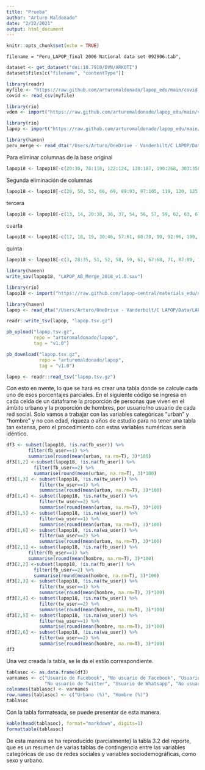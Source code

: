 ```yaml
---
title: "Prueba"
author: "Arturo Maldonado"
date: "2/22/2021"
output: html_document
---
```


```r
knitr::opts_chunk$set(echo = TRUE)
```

    filename = "Peru_LAPOP_final 2006 National data set 092906.tab",
```r
dataset <- get_dataset("doi:10.7910/DVN/ARKOTI")
dataset$files[c("filename", "contentType")]
```


```r
library(readr)
myfile <- "https://raw.github.com/arturomaldonado/lapop_edu/main/covid.csv"
covid <- read_csv(myfile)

```

```r
library(rio)
vdem <- import("https://raw.github.com/arturomaldonado/lapop_edu/main/vdem.xlsx")
```

```r
library(rio)
lapop <- import("https://raw.github.com/arturomaldonado/lapop_edu/main/Peru_LAPOP16.sav")
```





```r
library(haven)
peru_merge <- read_dta("/Users/Arturo/OneDrive - Vanderbilt/C LAPOP/Data/Peru LAPOP merge 2006-2019 (v1.0).dta")

```

Para eliminar columnas de la base original
```r
lapop18 <- lapop18[-c(20:30, 78:118, 122:124, 130:187, 190:268, 303:358, 416:421, 449:451, 467:471, 476:478, 482:511, 516:524, 535:543, 562:593, 595:628, 651:657, 681:692, 737:742)]
```

Segunda eliminación de columnas
```r
lapop18 <- lapop18[-c(28, 50, 53, 66, 69, 89:93, 97:105, 119, 120, 125:137, 156, 170:187, 207:209, 221:230, 240:247, 252:272, 289:295, 313, 317, 319, 321, 323, 376:378)]
```

tercera
```r
lapop18 <- lapop18[-c(13, 14, 20:30, 36, 37, 54, 56, 57, 59, 62, 63, 67:69, 72:77, 87:93, 105, 109, 118:126, 138, 141, 148:150, 154:161, 164, 170:174, 176, 177, 181, 183, 193, 213, 218, 231, 238, 240, 241, 246, 249:261, 263:268)]
```

cuarta
```r
lapop18 <- lapop18[-c(17, 18, 19, 30:46, 57:61, 68:78, 90, 92:96, 100, 103, 104, 114, 115, 121, 135:140, 145, 159:161, 164:172)]
```

quinta
```r
lapop18 <- lapop18[-c(3, 28:35, 51, 52, 58, 59, 61, 67:68, 71, 87:89, 105)]
```

```r
library(haven)
write_sav(lapop18, "LAPOP_AB_Merge_2018_v1.0.sav")
```

```r
library(rio)
lapop18 <- import("https://raw.github.com/lapop-central/materials_edu/main/LAPOP_AB_Merge_2018_v1.0.sav")
```



```r
library(haven)
lapop <- read_dta("/Users/Arturo/OneDrive - Vanderbilt/C LAPOP/Data/LAPOP_Merge_2004_2018.dta")
```

```r
readr::write_tsv(lapop, "lapop.tsv.gz")
```


```r
pb_upload("lapop.tsv.gz",
          repo = "arturomaldonado/lapop",
          tag = "v1.0")
```

```r
pb_download("lapop.tsv.gz",
            repo = "arturomaldonado/lapop",
            tag = "v1.0")
```

```r
lapop <- readr::read_tsv("lapop.tsv.gz")
```


Con esto en mente, lo que se hará es crear una tabla donde se calcule cada uno de esos porcentajes parciales. En el siguiente código se ingresa en cada celda de un dataframe la proporción de personas que viven en el ámbito urbano y la proporción de hombres, por usuario/no usuario de cada red social.
Solo vamos a trabajar con las variables categóricas "urban" y "hombre" y no con edad, riqueza o años de estudio para no tener una tabla tan extensa, pero el procedimiento con estas variables numéricas sería idéntico.
```r
df3 <- subset(lapop18, !is.na(fb_user)) %>%
        filter(fb_user==1) %>% 
        summarise(round(mean(urban, na.rm=T), 3)*100)
df3[1,2] <-subset(lapop18, !is.na(fb_user)) %>%
          filter(fb_user==2) %>% 
          summarise(round(mean(urban, na.rm=T), 3)*100)
df3[1,3] <- subset(lapop18, !is.na(tw_user)) %>%
            filter(tw_user==1) %>% 
            summarise(round(mean(urban, na.rm=T), 3)*100)
df3[1,4] <- subset(lapop18, !is.na(tw_user)) %>%
            filter(tw_user==2) %>% 
            summarise(round(mean(urban, na.rm=T), 3)*100)
df3[1,5] <- subset(lapop18, !is.na(wa_user)) %>%
            filter(wa_user==1) %>% 
            summarise(round(mean(urban, na.rm=T), 3)*100)
df3[1,6] <- subset(lapop18, !is.na(wa_user)) %>%
            filter(wa_user==2) %>% 
            summarise(round(mean(urban, na.rm=T), 3)*100)
df3[2,1] <- subset(lapop18, !is.na(fb_user)) %>%
        filter(fb_user==1) %>% 
        summarise(round(mean(hombre, na.rm=T), 3)*100)
df3[2,2] <-subset(lapop18, !is.na(fb_user)) %>%
          filter(fb_user==2) %>% 
          summarise(round(mean(hombre, na.rm=T), 3)*100)
df3[2,3] <- subset(lapop18, !is.na(tw_user)) %>%
            filter(tw_user==1) %>% 
            summarise(round(mean(hombre, na.rm=T), 3)*100)
df3[2,4] <- subset(lapop18, !is.na(tw_user)) %>%
            filter(tw_user==2) %>% 
            summarise(round(mean(hombre, na.rm=T), 3)*100)
df3[2,5] <- subset(lapop18, !is.na(wa_user)) %>%
            filter(wa_user==1) %>% 
            summarise(round(mean(hombre, na.rm=T), 3)*100)
df3[2,6] <- subset(lapop18, !is.na(wa_user)) %>%
            filter(wa_user==2) %>% 
            summarise(round(mean(hombre, na.rm=T), 3)*100)
df3
```

Una vez creada la tabla, se le da el estilo correspondiente.
```r
tablasoc <- as.data.frame(df3)
varnames <- c("Usuario de Facebook", "No usuario de Facebook", "Usuario de Twitter", 
              "No usuario de Twitter", "Usuario de Whatsapp", "No usuario de Whatsapp")
colnames(tablasoc) <- varnames
row.names(tablasoc) <- c("Urbano (%)", "Hombre (%)")
tablasoc
```

Con la tabla formateada, se puede presentar de esta manera.
```r
kable(head(tablasoc), format="markdown", digits=1)
formattable(tablasoc)
```

De esta manera se ha reproducido (parcialmente) la tabla 3.2 del reporte, que es un resumen de varias tablas de contingencia entre las variables categóricas de uso de redes sociales y variables sociodemográficas, como sexo y urbano.